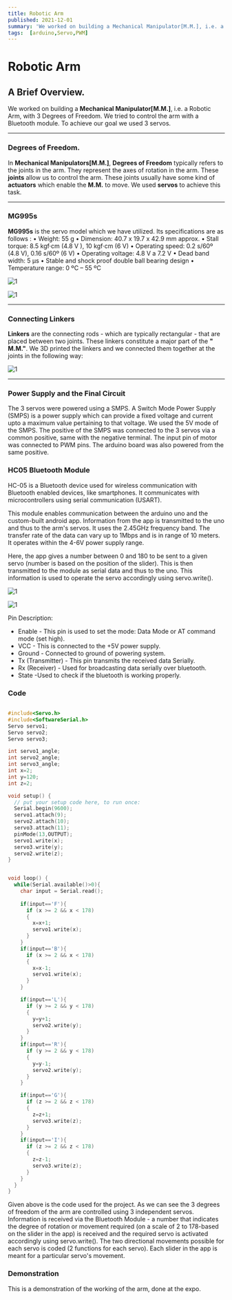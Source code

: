 ```yaml
---
title: Robotic Arm
published: 2021-12-01
summary: 'We worked on building a Mechanical Manipulator[M.M.], i.e. a Robotic Arm, with 3 Degrees of Freedom.'
tags:  [arduino,Servo,PWM]
---
```


# Robotic Arm
## A Brief Overview.
We worked on building a **Mechanical Manipulator[M.M.]**, i.e. a Robotic Arm, with 3 Degrees of Freedom. We tried to control the arm with a Bluetooth module. To achieve our goal we used 3 servos.
***
### Degrees of Freedom.
In **Mechanical Manipulators[M.M.]**, **Degrees of Freedom** typically refers to the joints in the arm. They represent the axes of rotation in the arm. These **joints** allow us to control the arm. These joints usually have some kind of **actuators** which enable the  **M.M.** to move. We used **servos** to achieve this task.

***
### MG995s
**MG995s** is the servo model which we have utilized. 
Its specifications are as follows :
• Weight: 55 g
• Dimension: 40.7 x 19.7 x 42.9 mm approx.
• Stall torque: 8.5 kgf·cm (4.8 V ), 10 kgf·cm (6 V)
• Operating speed: 0.2 s/60º (4.8 V), 0.16 s/60º (6 V)
• Operating voltage: 4.8 V a 7.2 V
• Dead band width: 5 µs
• Stable and shock proof double ball bearing design
• Temperature range: 0 ºC – 55 ºC


<Image
  src='/static/images/blog/Robotic-Arm/1.png'
  alt='1'
  width='auto'
  height='auto'
/>

<Image
  src='/static/images/blog/Robotic-Arm/2.png'
  alt='1'
  width='auto'
  height='auto'
/>

***
### Connecting Linkers
**Linkers** are the connecting rods - which are typically rectangular - that are placed between two joints. These linkers constitute a major part of the **" M.M."**. We 3D printed the linkers and we connected them together at the joints in the following way:

<Image
  src='/static/images/blog/Robotic-Arm/3.png'
  alt='1'
  width='auto'
  height='auto'
/>


***

### Power Supply and the Final Circuit
The 3 servos were powered using a SMPS. A Switch Mode Power Supply (SMPS) is a power supply which can provide a fixed voltage and current upto a maximum value pertaining to that voltage.
We used the 5V mode of the SMPS.
The positive of the SMPS was connected to the 3 servos via a common positive, same with the negative terminal. The input pin of motor was connected to PWM pins. 
The arduino board was also powered from the same positive. 




### HC05 Bluetooth Module

HC-05 is a Bluetooth device used for wireless communication with Bluetooth enabled devices, like smartphones. It communicates with microcontrollers using serial communication (USART).

This module enables communication between the arduino uno and the custom-built android app. Information from the app is transmitted to the uno and thus to the arm's servos. It uses the 2.45GHz frequency band. The transfer rate of the data can vary up to 1Mbps and is in range of 10 meters. It operates within the 4-6V power supply range.

Here, the app gives a number between 0 and 180 to be sent to a given servo (number is based on the position of the slider). This is then transmitted to the module as serial data and thus to the uno. This information is used to operate the servo accordingly using servo.write().


<Image
  src='/static/images/blog/Robotic-Arm/4.png'
  alt='1'
  width='auto'
  height='auto'
/>

<Image
  src='/static/images/blog/Robotic-Arm/5.png'
  alt='1'
  width='auto'
  height='auto'
/>


Pin Description:

- Enable - This pin is used to set the mode: Data Mode or AT command mode (set high).
- VCC - This is connected to the +5V power supply.
- Ground - Connected to ground of powering system.
- Tx (Transmitter) - This pin transmits the received data Serially.
- Rx (Receiver) - Used for broadcasting data serially over bluetooth.
- State -Used to check if the bluetooth is working properly.

### Code

```c++

#include<Servo.h>
#include<SoftwareSerial.h>
Servo servo1;
Servo servo2;
Servo servo3;

int servo1_angle;
int servo2_angle;
int servo3_angle;
int x=2;
int y=120;
int z=2;

void setup() {
  // put your setup code here, to run once:
  Serial.begin(9600);
  servo1.attach(9);
  servo2.attach(10);
  servo3.attach(11);
  pinMode(13,OUTPUT);
  servo1.write(x);
  servo3.write(y);
  servo2.write(z);
}


void loop() {
  while(Serial.available()>0){
    char input = Serial.read();
    
    if(input=='F'){
      if (x >= 2 && x < 178)
      {
        x=x+1;
        servo1.write(x);
      }
    }
    if(input=='B'){
      if (x >= 2 && x < 178)
      {
        x=x-1;
        servo1.write(x);
      }
    }

    if(input=='L'){
      if (y >= 2 && y < 178)
      {
        y=y+1;
        servo2.write(y);
      }
    }
    if(input=='R'){
      if (y >= 2 && y < 178)
      {
        y=y-1;
        servo2.write(y);
      }
    }

    if(input=='G'){
      if (z >= 2 && z < 178)
      {
        z=z+1;
        servo3.write(z);
      }
    }
    if(input=='I'){
      if (z >= 2 && z < 178)
      {
        z=z-1;
        servo3.write(z);
      }
    }
  }
}
```

Given above is the code used for the project. As we can see the 3 degrees of freedom of the arm are controlled using 3 independent servos. Information is received via the Bluetooth Module - a number that indicates the degree of rotation or movement required (on a scale of 2 to 178-based on the slider in the app) is received and the required servo is activated accordingly using servo.write(). The two directional movements possible for each servo is coded (2 functions for each servo). Each slider in the app is meant for a particular servo's movement.

### Demonstration
This is a demonstration of the working of the arm, done at the expo.
<EmbedItem url='https://www.youtube.com/embed/hvCeoiGeYC4' />

<EmbedItem url='https://www.youtube.com/embed/hvCeoiGeYC4' />


